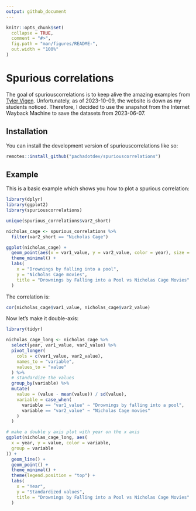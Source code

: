 ```yaml
---
output: github_document
---
```


<!-- README.md is generated from README.Rmd. Please edit that file -->

```r
knitr::opts_chunk$set(
  collapse = TRUE,
  comment = "#>",
  fig.path = "man/figures/README-",
  out.width = "100%"
)
```

# Spurious correlations

<!-- badges: start -->
<!-- badges: end -->

The goal of spuriouscorrelations is to keep alive the amazing examples from
[Tyler Vigen](https://web.archive.org/web/20230607181247/https://tylervigen.com/spurious-correlations).
Unfortunately, as of 2023-10-09, the website is down as my students noticed.
Therefore, I decided to use the snapshot from the Internet Wayback Machine to
save the datasets from 2023-06-07.

## Installation

You can install the development version of spuriouscorrelations like so:

``` r
remotes::install_github("pachadotdev/spuriouscorrelations")
```

## Example

This is a basic example which shows you how to plot a spurious correlation:

```r
library(dplyr)
library(ggplot2)
library(spuriouscorrelations)

unique(spurious_correlations$var2_short)

nicholas_cage <- spurious_correlations %>%
  filter(var2_short == "Nicholas Cage")

ggplot(nicholas_cage) +
  geom_point(aes(x = var1_value, y = var2_value, color = year), size = 4) +
  theme_minimal() +
  labs(
    x = "Drownings by falling into a pool",
    y = "Nicholas Cage movies",
    title = "Drownings by Falling into a Pool vs Nicholas Cage Movies"
  )
```

The correlation is:
```r
cor(nicholas_cage$var1_value, nicholas_cage$var2_value)
```

Now let's make it double-axis:
  
```r
library(tidyr)

nicholas_cage_long <- nicholas_cage %>%
  select(year, var1_value, var2_value) %>%
  pivot_longer(
    cols = c(var1_value, var2_value),
    names_to = "variable",
    values_to = "value"
  ) %>%
  # standardize the values
  group_by(variable) %>%
  mutate(
    value = (value - mean(value)) / sd(value),
    variable = case_when(
      variable == "var1_value" ~ "Drownings by falling into a pool",
      variable == "var2_value" ~ "Nicholas Cage movies"
    )
  )

# make a double y axis plot with year on the x axis
ggplot(nicholas_cage_long, aes(
  x = year, y = value, color = variable,
  group = variable
)) +
  geom_line() +
  geom_point() +
  theme_minimal() +
  theme(legend.position = "top") +
  labs(
    x = "Year",
    y = "Standardized values",
    title = "Drownings by Falling into a Pool vs Nicholas Cage Movies"
  )
```
